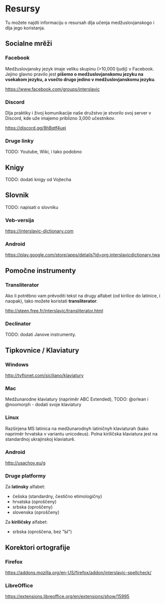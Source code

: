 # Resursy

Tu možete najdti informaciju o resursah dlja učenja medžuslovjanskogo
i dlja jego koristanja.

## Socialne mrěži

### Facebook

Medžuslovjansky jezyk imaje veliku skupinu (>10,000 ljudij) v Facebook.
Jejino glavno pravilo jest **pišemo o medžuslovjanskomu jezyku na vsekakom
jezyku, a vsečto drugo jedino v medžuslovjanskomu jezyku**.

<https://www.facebook.com/groups/interslavic>

### Discord

Dlja praktiky i živoj komunikacije naše družstvo je stvorilo svoj server
v Discord, kde uže imajemo priblizno 3,000 učestnikov.

<https://discord.gg/8hBqtf4uej>

### Druge linky

TODO: Youtube, Wiki, i tako podobno

## Knigy

TODO: dodati knigy od Vojtecha

## Slovnik

TODO: napisati o slovniku

### Veb-versija

<https://interslavic-dictionary.com>

### Android

<https://play.google.com/store/apps/details?id=org.interslavicdictionary.twa>

## Pomočne instrumenty

### Transliterator

Ako li potrěbno vam prěvoditi tekst na drugy alfabet (od kirilice do latinice, i naopak), tako možete koristati **transliterator**:

http://steen.free.fr/interslavic/transliterator.html

### Declinator

TODO: dodati Janove instrumenty.

## Tipkovnice / Klaviatury

### Windows

<http://tyflonet.com/siciliano/klaviatury>

### Mac

Medžunarodne klaviatury (napriměr ABC Extended), TODO: @orlean i @noomorph - dodati svoje klaviatury

### Linux

Razširjena MS latinica na medžunarodnyh latiničnyh klaviaturah (kako napriměr hrvatska v variantu unicodeus).
Polna kiriličska klaviatura jest na standardnoj ukrajinskoj klaviaturě.

### Android

<http://usachov.eu/g>

### Druge platformy

Za **latinsky** alfabet:
   * češska (standardny, čestično etimologičny)
   * hrvatska (oproščeny)
   * srbska (oproščeny)
   * slovenska (oproščeny)

Za **kiriličsky** alfabet:
   * srbska (oproščena, bez "Ы")

## Korektori ortografije

### Firefox

https://addons.mozilla.org/en-US/firefox/addon/interslavic-spellcheck/

### LibreOffice

https://extensions.libreoffice.org/en/extensions/show/15995
